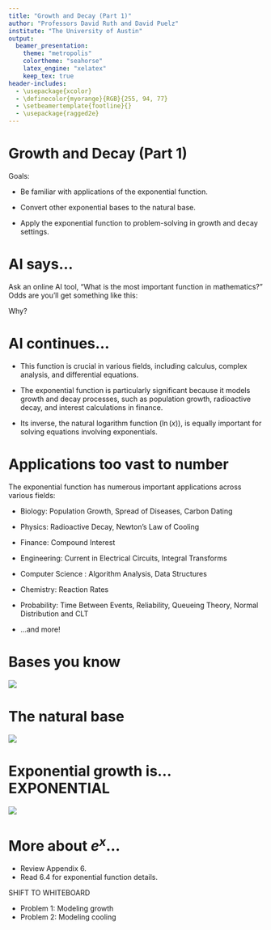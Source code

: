 ---
title: "Growth and Decay (Part 1)"
author: "Professors David Ruth and David Puelz"
institute: "The University of Austin"
output:
  beamer_presentation:
    theme: "metropolis"
    colortheme: "seahorse"
    latex_engine: "xelatex"
    keep_tex: true
header-includes:
  - \usepackage{xcolor}
  - \definecolor{myorange}{RGB}{255, 94, 77}
  - \setbeamertemplate{footline}{}
  - \usepackage{ragged2e}
---

# Growth and Decay (Part 1) 
Goals:

-   Be familiar with applications of the exponential function.

-   Convert other exponential bases to the natural base.

-   Apply the exponential function to problem-solving in growth and decay settings.


# AI says...
Ask an online AI tool, "What is the most important function in mathematics?"  Odds are you'll get something like this:

\pause

\textit{If we were to pinpoint a single function that stands out due to its widespread application and importance, \textbf{many would argue for the exponential function},}
\begin{center}
$y = e^x$, 
\end{center}

\textit{where $e \approx 2.718$.}

\pause
Why?

# AI continues...
- This function is crucial in various fields, including calculus, complex analysis, and differential equations.

- The exponential function is particularly significant because it models growth and decay processes, such as population growth, radioactive decay, and interest calculations in finance. 

- Its inverse, the natural logarithm function ($\ln(x)$), is equally important for solving equations involving exponentials.


# Applications too vast to number
The exponential function has numerous important applications across various fields:

- Biology: Population Growth, Spread of Diseases, Carbon Dating

- Physics: Radioactive Decay, Newton's Law of Cooling

- Finance: Compound Interest

- Engineering: Current in Electrical Circuits, Integral Transforms

- Computer Science : Algorithm Analysis, Data Structures

- Chemistry:  Reaction Rates

- Probability:  Time Between Events, Reliability, Queueing Theory, Normal Distribution and CLT

- ...and more!

# Bases you know
\centering
![](Zaslow_figs/Picture1.png)

# The natural base
\centering
![](Zaslow_figs/Picture2.png)

# Exponential growth is...EXPONENTIAL
\centering
![](Zaslow_figs/Picture3.png)


# More about $e^x$...

\normalsize
- Review Appendix 6.
- Read 6.4 for exponential function details.
\pause

\centering
\LARGE  SHIFT TO WHITEBOARD

\normalsize
- Problem 1: Modeling growth
- Problem 2: Modeling cooling 